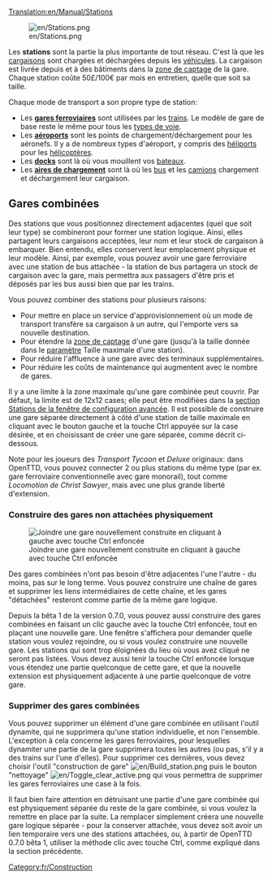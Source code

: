 [[Translation:en/Manual/Stations]]

[[File:en/Stations.png|right]]

Les '''stations''' sont la partie la plus importante de tout réseau. C'est là que les [[fr/Manual/Base Set/Economy/Cargaison|cargaisons]] sont chargées et déchargées depuis les [[fr/Manual/Base Set/Vehicles/Véhicules|véhicules]]. La cargaison est livrée depuis et à des bâtiments dans la [[fr/Manual/Zone de captage|zone de captage]] de la gare. Chaque station coûte 50£/100€ par mois en entretien, quelle que soit sa taille.

Chaque mode de transport a son propre type de station:
*Les '''[[fr/Manual/Gares ferroviaires|gares ferroviaires]]''' sont utilisées par les [[fr/Manual/Base Set/Vehicles/Trains|trains]]. Le modèle de gare de base reste le même pour tous les [[fr/Manual/Types de chemin de fer|types de voie]].
*Les '''[[fr/Manual/Aéroports|aéroports]]''' sont les points de chargement/déchargement pour les aéronefs. Il y a de nombreux types d'aéroport, y compris des [[fr/Manual/Aéroports|héliports]] pour les [[:Category:en/Hélicoptères|hélicoptères]].
*Les '''[[fr/Trash/Docks|docks]]''' sont là où vous mouillent vos [[fr/Manual/Base Set/Vehicles/Bateaux|bateaux]].
*Les '''[[fr/Manual/Aire de chargement|aires de chargement]]''' sont là où les [[fr/Manual/Bus|bus]] et les [[fr/Manual/Base Set/Vehicles/Véhicules Routiers|camions]] chargement et déchargement leur cargaison.

==Gares combinées==
Des stations que vous positionnez directement adjacentes (quel que soit leur type) se combineront pour former une station logique. Ainsi, elles partagent leurs cargaisons acceptées, leur nom et leur stock de cargaison à embarquer. Bien entendu, elles conservent leur emplacement physique et leur modèle. Ainsi, par exemple, vous pouvez avoir une gare ferroviaire avec une station de bus attachée - la station de bus partagera un stock de cargaison avec la gare, mais permettra aux passagers d'être pris et déposés par les bus aussi bien que par les trains.

Vous pouvez combiner des stations pour plusieurs raisons:
*Pour mettre en place un service d'approvisionnement où un mode de transport transfère sa cargaison à un autre, qui l'emporte vers sa nouvelle destination.
*Pour étendre la [[fr/Manual/Zone de captage|zone de captage]] d'une gare (jusqu'à la taille donnée dans le [[fr/Archive/Manual/Settings/Options avancées/Stations#Étendue max. des stations|paramètre]] Taille maximale d'une station).
*Pour réduire l'affluence à une gare avec des terminaux supplémentaires.
*Pour réduire les coûts de maintenance qui augmentent avec le nombre de gares.

Il y a une limite à la zone maximale qu'une gare combinée peut couvrir. Par défaut, la limite est de 12x12 cases; elle peut être modifiées dans la [[fr/Archive/Manual/Settings/Options avancées/Stations#Étendue max. des stations|section Stations de la fenêtre de configuration avancée]]. Il est possible de construire une gare séparée directement à côté d'une station de taille maximale en cliquant avec le bouton gauche et la touche Ctrl appuyée sur la case désirée, et en choisissant de créer une gare séparée, comme décrit ci-dessous.

Note pour les joueurs des ''Transport Tycoon'' et ''Deluxe'' originaux: dans OpenTTD, vous pouvez connecter 2 ou plus stations du même type (par ex. gare ferroviaire conventionnelle avec gare monorail), tout comme ''Locomotion de Christ Sawyer'', mais avec une plus grande liberté d'extension.

===Construire des gares non attachées physiquement===
[[File:en/Join station leftclick.png|thumb|Joindre une gare nouvellement construite en cliquant à gauche avec touche Ctrl enfoncée]]

Des gares combinées n'ont pas besoin d'être adjacentes l'une l'autre - du moins, pas sur le long terme. Vous pouvez construire une chaîne de gares et supprimer les liens intermédiaires de cette chaîne, et les gares "détachées" resteront comme partie de la même gare logique.

Depuis la bêta 1 de la version 0.7.0, vous pouvez aussi construire des gares combinées en faisant un clic gauche avec la touche Ctrl enfoncée, tout en plaçant une nouvelle gare. Une fenêtre s'affichera pour demander quelle station vous voulez rejoindre, ou si vous voulez construire une nouvelle gare. Les stations qui sont trop éloignées du lieu où vous avez cliqué ne seront pas listées. Vous devez aussi tenir la touche Ctrl enfoncée lorsque vous étendez  une partie quelconque de cette gare, et que la nouvelle extension est physiquement adjacente à une partie quelconque de votre gare.

===Supprimer des gares combinées===
Vous pouvez supprimer un élément d'une gare combinée en utilisant l'outil dynamite, qui ne supprimera qu'une station individuelle, et non l'ensemble. L'exception à cela concerne les gares ferroviaires, pour lesquelles dynamiter une partie de la gare supprimera toutes les autres (ou pas, s'il y a des trains sur l'une d'elles). Pour supprimer ces dernières, vous devez choisir l'outil "construction de gare" [[File:en/Build station.png]] puis le bouton "nettoyage" [[File:en/Toggle clear active.png]] qui vous permettra de supprimer les gares ferroviaires une case à la fois.

Il faut bien faire attention en détruisant une partie d'une gare combinée qui est physiquement séparée du reste de la gare combinée, si vous voulez la remettre en place par la suite. La remplacer simplement créera une nouvelle gare logique séparée - pour la conserver attachée, vous devez soit avoir un lien temporaire vers une des stations attachées, ou, à partir de OpenTTD 0.7.0 bêta 1, utiliser la méthode clic avec touche Ctrl, comme expliqué dans la section précédente.

[[Category:fr/Construction]]